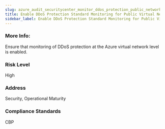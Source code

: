 ```yaml
---
slug: azure_audit_securitycenter_monitor_ddos_protection_public_networks
title: Enable DDoS Protection Standard Monitoring for Public Virtual Networks
sidebar_label: Enable DDoS Protection Standard Monitoring for Public Virtual Networks
---
```


### More Info:

Ensure that monitoring of DDoS protection at the Azure virtual network level is enabled.

### Risk Level

High

### Address

Security, Operational Maturity

### Compliance Standards

CBP

